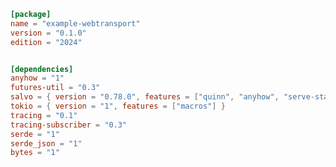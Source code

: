 
```toml  title="webtransport/Cargo.toml"
[package]
name = "example-webtransport"
version = "0.1.0"
edition = "2024"


[dependencies]
anyhow = "1"
futures-util = "0.3"
salvo = { version = "0.78.0", features = ["quinn", "anyhow", "serve-static"] }
tokio = { version = "1", features = ["macros"] }
tracing = "0.1"
tracing-subscriber = "0.3"
serde = "1"
serde_json = "1"
bytes = "1"
```